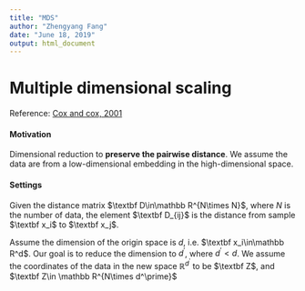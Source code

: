 ---
title: "MDS"
author: "Zhengyang Fang"
date: "June 18, 2019"
output: html_document
---

# Multiple dimensional scaling

Reference: [Cox and cox, 2001](https://link.springer.com/chapter/10.1007/978-3-540-33037-0_14)

#### Motivation

Dimensional reduction to **preserve the pairwise distance**. We assume the data are from a low-dimensional embedding in the high-dimensional space.

#### Settings

Given the distance matrix $\textbf D\in\mathbb R^{N\times N}$, where $N$ is the number of data, the element $\textbf D_{ij}$ is the distance from sample $\textbf x_i$ to $\textbf x_j$.

Assume the dimension of the origin space is $d$, i.e. $\textbf x_i\in\mathbb R^d$. Our goal is to reduce the dimension to $d^{\prime}$, where $d^{\prime}<d$. We assume the coordinates of the data in the new space $\mathbb R^{d^{\prime}}$ to be $\textbf Z$, and $\textbf Z\in \mathbb R^{N\times d^\prime}$


